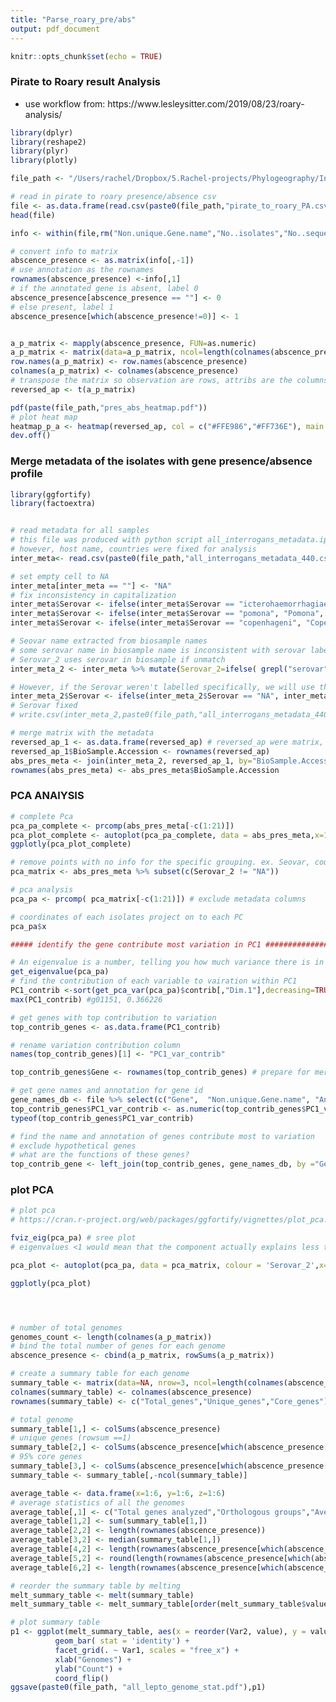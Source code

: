 ```yaml
---
title: "Parse_roary_pre/abs"
output: pdf_document
---
```


```r
knitr::opts_chunk$set(echo = TRUE)
```
### Pirate to Roary result Analysis
- use workflow from: https://www.lesleysitter.com/2019/08/23/roary-analysis/

```r
library(dplyr)
library(reshape2)
library(plyr)
library(plotly)

file_path <- "/Users/rachel/Dropbox/5.Rachel-projects/Phylogeography/Interrogans/"
```

```r
# read in pirate to roary presence/absence csv
file <- as.data.frame(read.csv(paste0(file_path,"pirate_to_roary_PA.csv")))
head(file)

```

```r
info <- within(file,rm("Non.unique.Gene.name","No..isolates","No..sequences","Avg.sequences.per.isolate","Genome.Fragment","Order.within.Fragment","Accessory.Fragment","Accessory.Order.with.Fragment","QC","Min.group.size.nuc","Max.group.size.nuc","Avg.group.size.nuc","Annotation"))

# convert info to matrix
abscence_presence <- as.matrix(info[,-1])
# use annotation as the rownames 
rownames(abscence_presence) <-info[,1]
# if the annotated gene is absent, label 0
abscence_presence[abscence_presence == ""] <- 0
# else present, label 1
abscence_presence[which(abscence_presence!=0)] <- 1


a_p_matrix <- mapply(abscence_presence, FUN=as.numeric)
a_p_matrix <- matrix(data=a_p_matrix, ncol=length(colnames(abscence_presence)), nrow=length(row.names(abscence_presence)))
row.names(a_p_matrix) <- row.names(abscence_presence)
colnames(a_p_matrix) <- colnames(abscence_presence)
# transpose the matrix so observation are rows, attribs are the columns
reversed_ap <- t(a_p_matrix) 

```

```r
pdf(paste(file_path,"pres_abs_heatmap.pdf"))
# plot heat map
heatmap_p_a <- heatmap(reversed_ap, col = c("#FFE986","#FF736E"), main = "Absence/Presence of genes", trace="none", labRow=FALSE)
dev.off() 

```
### Merge metadata of the isolates with gene presence/absence profile
```r

library(ggfortify)
library(factoextra)


# read metadata for all samples
# this file was produced with python script all_interrogans_metadata.ipynb
# however, host name, countries were fixed for analysis
inter_meta<- read.csv(paste0(file_path,"all_interrogans_metadata_440.csv") ) #%>% select(c("BioSample.Accession","Host.Name","Geographic.Location","country","Serovar","Institute","biosample_name"))

# set empty cell to NA
inter_meta[inter_meta == ""] <- "NA"
# fix inconsistency in capitalization
inter_meta$Serovar <- ifelse(inter_meta$Serovar == "icterohaemorrhagiae", "Icterohaemorrhagiae", inter_meta$Serovar)
inter_meta$Serovar <- ifelse(inter_meta$Serovar == "pomona", "Pomona", inter_meta$Serovar)
inter_meta$Serovar <- ifelse(inter_meta$Serovar == "copenhageni", "Copenhageni", inter_meta$Serovar)

# Seovar name extracted from biosample names
# some serovar name in biosample name is inconsistent with serovar label
# Serovar_2 uses serovar in biosample if unmatch
inter_meta_2 <- inter_meta %>% mutate(Serovar_2=ifelse( grepl("serovar",biosample_name,fixed = TRUE), unlist(lapply(biosample_name,function(x) {unlist(strsplit(x," "))[match("serovar", unlist(strsplit(x," ")))+1]})), Serovar)) 

# However, if the Serovar weren't labelled specifically, we will use the one defined in the biosample name
inter_meta_2$Serovar <- ifelse(inter_meta_2$Serovar == "NA", inter_meta_2$Serovar_2, inter_meta_2$Serovar)
# Serovar fixed
# write.csv(inter_meta_2,paste0(file_path,"all_interrogans_metadata_440_edited.csv"))

# merge matrix with the metadata
reversed_ap_1 <- as.data.frame(reversed_ap) # reversed_ap were matrix, now to df
reversed_ap_1$BioSample.Accession <- rownames(reversed_ap)
abs_pres_meta <- join(inter_meta_2, reversed_ap_1, by="BioSample.Accession")
rownames(abs_pres_meta) <- abs_pres_meta$BioSample.Accession

```

### PCA ANAlYSIS
```r


# complete Pca 
pca_pa_complete <- prcomp(abs_pres_meta[-c(1:21)])
pca_plot_complete <- autoplot(pca_pa_complete, data = abs_pres_meta,x=1,y=2)
ggplotly(pca_plot_complete) 

# remove points with no info for the specific grouping. ex. Seovar, country, Host.Name
pca_matrix <- abs_pres_meta %>% subset(c(Serovar_2 != "NA"))

# pca analysis
pca_pa <- prcomp( pca_matrix[-c(1:21)]) # exclude metadata columns

# coordinates of each isolates project on to each PC
pca_pa$x 

##### identify the gene contribute most variation in PC1 ###################

# An eigenvalue is a number, telling you how much variance there is in the data in that direction. The eigenvector with the highest eigenvalue is therefore the principal component
get_eigenvalue(pca_pa)
# find the contribution of each variable to vairation within PC1
PC1_contrib <-sort(get_pca_var(pca_pa)$contrib[,"Dim.1"],decreasing=TRUE)
max(PC1_contrib) #g01151, 0.366226

# get genes with top contribution to variation
top_contrib_genes <- as.data.frame(PC1_contrib)

# rename variation contribution column
names(top_contrib_genes)[1] <- "PC1_var_contrib"

top_contrib_genes$Gene <- rownames(top_contrib_genes) # prepare for merging

# get gene names and annotation for gene id
gene_names_db <- file %>% select(c("Gene",	"Non.unique.Gene.name",	"Annotation"))
top_contrib_genes$PC1_var_contrib <- as.numeric(top_contrib_genes$PC1_var_contrib)
typeof(top_contrib_genes$PC1_var_contrib)

# find the name and annotation of genes contribute most to variation
# exclude hypothetical genes
# what are the functions of these genes?
top_contrib_gene <- left_join(top_contrib_genes, gene_names_db, by ="Gene",all=TRUE) %>% subset(Annotation != "hypothetical protein")

```

### plot PCA
```r
# plot pca
# https://cran.r-project.org/web/packages/ggfortify/vignettes/plot_pca.html

fviz_eig(pca_pa) # sree plot
# eigenvalues <1 would mean that the component actually explains less than a single # explanatory variable we discard them

pca_plot <- autoplot(pca_pa, data = pca_matrix, colour = 'Serovar_2',x=1,y=2)

ggplotly(pca_plot)





```


```r
# number of total genomes
genomes_count <- length(colnames(a_p_matrix))
# bind the total number of genes for each genome 
abscence_presence <- cbind(a_p_matrix, rowSums(a_p_matrix))

# create a summary table for each genome
summary_table <- matrix(data=NA, nrow=3, ncol=length(colnames(abscence_presence)))
colnames(summary_table) <- colnames(abscence_presence)
rownames(summary_table) <- c("Total_genes","Unique_genes","Core_genes")

# total genome
summary_table[1,] <- colSums(abscence_presence)
# unique genes (rowsum ==1)
summary_table[2,] <- colSums(abscence_presence[which(abscence_presence[,ncol(abscence_presence)] == 1),])
# 95% core genes
summary_table[3,] <- colSums(abscence_presence[which(abscence_presence[,ncol(abscence_presence)] >= (genomes_count*0.95)),])
summary_table <- summary_table[,-ncol(summary_table)]

```

```r
average_table <- data.frame(x=1:6, y=1:6, z=1:6)
# average statistics of all the genomes
average_table[,1] <- c("Total genes analyzed","Orthologous groups","Average gene count","Average core genes","Average unique genes","Total unique genes")
average_table[1,2] <- sum(summary_table[1,])
average_table[2,2] <- length(rownames(abscence_presence))
average_table[3,2] <- median(summary_table[1,])
average_table[4,2] <- length(rownames(abscence_presence[which(abscence_presence[,ncol(abscence_presence)] >= (genomes_count*0.95)),]))
average_table[5,2] <- round(length(rownames(abscence_presence[which(abscence_presence[,ncol(abscence_presence)] == 1),]))/length(colnames(abscence_presence)))
average_table[6,2] <- length(rownames(abscence_presence[which(abscence_presence[,ncol(abscence_presence)] == 1),]))

# reorder the summary table by melting
melt_summary_table <- melt(summary_table)
melt_summary_table <- melt_summary_table[order(melt_summary_table$value),]
```

```r

# plot summary table
p1 <- ggplot(melt_summary_table, aes(x = reorder(Var2, value), y = value)) + 
          geom_bar( stat = 'identity') + 
          facet_grid(. ~ Var1, scales = "free_x") + 
          xlab("Genomes") +
          ylab("Count") +
          coord_flip()
ggsave(paste0(file_path, "all_lepto_genome_stat.pdf"),p1)
```